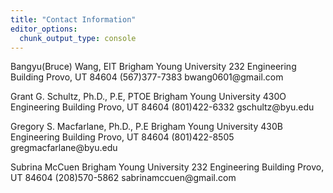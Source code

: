 ```yaml
---
title: "Contact Information"
editor_options: 
  chunk_output_type: console
---
```



Bangyu(Bruce) Wang, EIT
Brigham Young University
232 Engineering Building Provo, UT 84604
(567)377-7383 bwang0601@gmail.com

Grant G. Schultz, Ph.D., P.E, PTOE
Brigham Young University
430O Engineering Building Provo, UT 84604
(801)422-6332 gschultz@byu.edu

Gregory S. Macfarlane, Ph.D., P.E
Brigham Young University
430B Engineering Building Provo, UT 84604
(801)422-8505 gregmacfarlane@byu.edu

Subrina McCuen
Brigham Young University
232 Engineering Building Provo, UT 84604
(208)570-5862 sabrinamccuen@gmail.com
